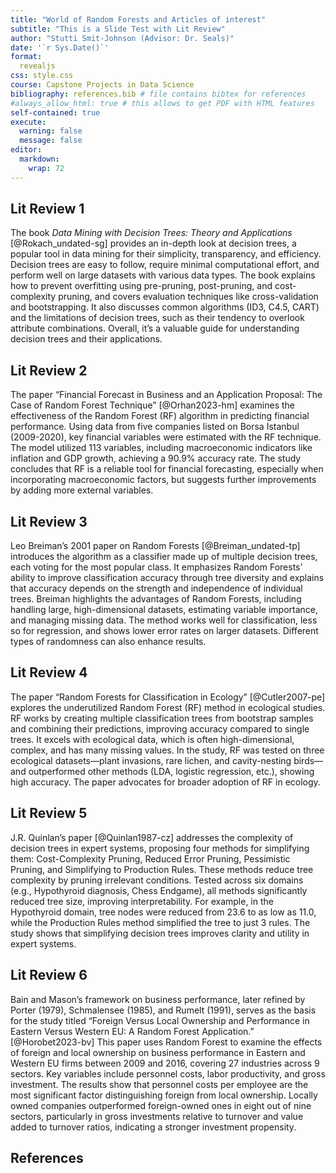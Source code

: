 ```yaml
---
title: "World of Random Forests and Articles of interest"
subtitle: "This is a Slide Test with Lit Review"
author: "Stutti Smit-Johnson (Advisor: Dr. Seals)"
date: '`r Sys.Date()`'
format:
  revealjs
css: style.css
course: Capstone Projects in Data Science
bibliography: references.bib # file contains bibtex for references
#always_allow_html: true # this allows to get PDF with HTML features
self-contained: true
execute: 
  warning: false
  message: false
editor: 
  markdown: 
    wrap: 72
---
```

<!--

::: callout-important
**Remember:** Your goal is to make your audience understand and care
about your findings. By crafting a compelling story, you can effectively
communicate the value of your data science project.

Carefully read this template since it has instructions and tips to
writing!

More information about `revealjs`:
<https://quarto.org/docs/reference/formats/presentations/revealjs.html>
:::

-->

## Lit Review 1

The book *Data Mining with Decision Trees: Theory and Applications* [@Rokach_undated-sg] provides an in-depth look at decision trees, a popular tool in data mining for their simplicity, transparency, and efficiency. Decision trees are easy to follow, require minimal computational effort, and perform well on large datasets with various data types. The book explains how to prevent overfitting using pre-pruning, post-pruning, and cost-complexity pruning, and covers evaluation techniques like cross-validation and bootstrapping. It also discusses common algorithms (ID3, C4.5, CART) and the limitations of decision trees, such as their tendency to overlook attribute combinations. Overall, it’s a valuable guide for understanding decision trees and their applications.


## Lit Review 2

The paper "Financial Forecast in Business and an Application Proposal: The Case of Random Forest Technique" [@Orhan2023-hm] examines the effectiveness of the Random Forest (RF) algorithm in predicting financial performance. Using data from five companies listed on Borsa Istanbul (2009-2020), key financial variables were estimated with the RF technique. The model utilized 113 variables, including macroeconomic indicators like inflation and GDP growth, achieving a 90.9% accuracy rate. The study concludes that RF is a reliable tool for financial forecasting, especially when incorporating macroeconomic factors, but suggests further improvements by adding more external variables.

## Lit Review 3

Leo Breiman’s 2001 paper on Random Forests [@Breiman_undated-tp] introduces the algorithm as a classifier made up of multiple decision trees, each voting for the most popular class. It emphasizes Random Forests' ability to improve classification accuracy through tree diversity and explains that accuracy depends on the strength and independence of individual trees. Breiman highlights the advantages of Random Forests, including handling large, high-dimensional datasets, estimating variable importance, and managing missing data. The method works well for classification, less so for regression, and shows lower error rates on larger datasets. Different types of randomness can also enhance results.

## Lit Review 4

The paper "Random Forests for Classification in Ecology" [@Cutler2007-pe] explores the underutilized Random Forest (RF) method in ecological studies. RF works by creating multiple classification trees from bootstrap samples and combining their predictions, improving accuracy compared to single trees. It excels with ecological data, which is often high-dimensional, complex, and has many missing values. In the study, RF was tested on three ecological datasets—plant invasions, rare lichen, and cavity-nesting birds—and outperformed other methods (LDA, logistic regression, etc.), showing high accuracy. The paper advocates for broader adoption of RF in ecology.

## Lit Review 5

J.R. Quinlan's paper [@Quinlan1987-cz] addresses the complexity of decision trees in expert systems, proposing four methods for simplifying them: Cost-Complexity Pruning, Reduced Error Pruning, Pessimistic Pruning, and Simplifying to Production Rules. These methods reduce tree complexity by pruning irrelevant conditions. Tested across six domains (e.g., Hypothyroid diagnosis, Chess Endgame), all methods significantly reduced tree size, improving interpretability. For example, in the Hypothyroid domain, tree nodes were reduced from 23.6 to as low as 11.0, while the Production Rules method simplified the tree to just 3 rules. The study shows that simplifying decision trees improves clarity and utility in expert systems.


## Lit Review 6

Bain and Mason's framework on business performance, later refined by Porter (1979), Schmalensee (1985), and Rumelt (1991), serves as the basis for the study titled "Foreign Versus Local Ownership and Performance in Eastern Versus Western EU: A Random Forest Application." [@Horobet2023-bv] This paper uses Random Forest to examine the effects of foreign and local ownership on business performance in Eastern and Western EU firms between 2009 and 2016, covering 27 industries across 9 sectors. Key variables include personnel costs, labor productivity, and gross investment. The results show that personnel costs per employee are the most significant factor distinguishing foreign from local ownership. Locally owned companies outperformed foreign-owned ones in eight out of nine sectors, particularly in gross investments relative to turnover and value added to turnover ratios, indicating a stronger investment propensity.




<!--
## Introduction  {.smaller}

-   Develop a storyline that captures attention and maintains interest.

-   Your audience is your peers

-   Clearly state the problem or question you're addressing.

-   Introduce why it is relevant needs.

-   Provide an overview of your approach.

In kernel estimator, weight function is known as kernel function
[@efr2008]. Cite this paper [@bro2014principal]. The GEE [@wang2014].
The PCA [@daffertshofer2004pca]\*

## Methods

-   Detail the models or algorithms used.

-   Justify your choices based on the problem and data.



## Data Exploration and Visualization

-   Describe your data sources and collection process.

-   Present initial findings and insights through visualizations.

-   Highlight unexpected patterns or anomalies.

## Data Exploration and Visualization {.smaller}

A study was conducted to determine how...

```r
# loading packages 
library(tidyverse)
library(knitr)
library(ggthemes)
library(ggrepel)
library(dslabs)
```

```r
# Load Data
#kable(head(murders))

ggplot1 = murders %>% ggplot(mapping = aes(x=population/10^6, y=total)) 

  ggplot1 + geom_point(aes(col=region), size = 4) +
  geom_text_repel(aes(label=abb)) +
  scale_x_log10() +
  scale_y_log10() +
  geom_smooth(formula = "y~x", method=lm,se = F)+
  xlab("Populations in millions (log10 scale)") + 
  ylab("Total number of murders (log10 scale)") +
  ggtitle("US Gun Murders in 2010") +
  scale_color_discrete(name = "Region")+
      theme_bw()
  

```

## Modeling and Results

-   Explain your data preprocessing and cleaning steps.

-   Present your key findings in a clear and concise manner.

-   Use visuals to support your claims.

-   **Tell a story about what the data reveals.**

```r

```

## Conclusion

-   Summarize your key findings.

-   Discuss the implications of your results.

-->

## References
